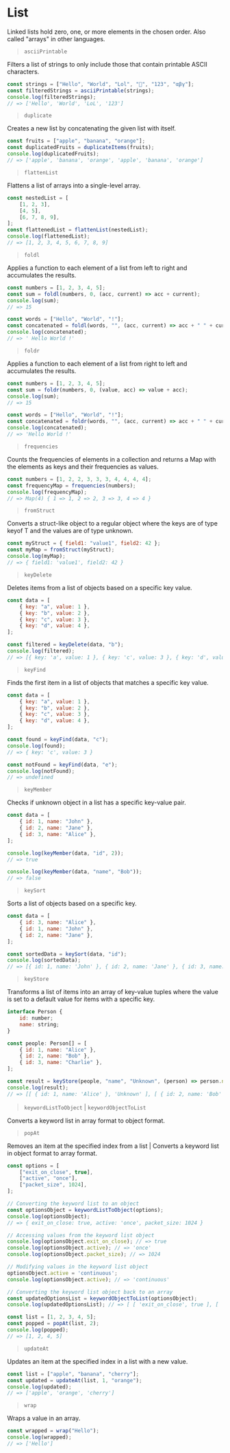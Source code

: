 # List

Linked lists hold zero, one, or more elements in the chosen order. Also called "arrays" in other languages.

> `asciiPrintable`

Filters a list of strings to only include those that contain printable ASCII characters.

```js
const strings = ["Hello", "World", "Lol", "🚀", "123", "αβγ"];
const filteredStrings = asciiPrintable(strings);
console.log(filteredStrings);
// => ['Hello', 'World', 'LoL', '123']
```

> `duplicate`

Creates a new list by concatenating the given list with itself.

```js
const fruits = ["apple", "banana", "orange"];
const duplicatedFruits = duplicateItems(fruits);
console.log(duplicatedFruits);
// => ['apple', 'banana', 'orange', 'apple', 'banana', 'orange']
```

> `flattenList`

Flattens a list of arrays into a single-level array.

```js
const nestedList = [
    [1, 2, 3],
    [4, 5],
    [6, 7, 8, 9],
];
const flattenedList = flattenList(nestedList);
console.log(flattenedList);
// => [1, 2, 3, 4, 5, 6, 7, 8, 9]
```

> `foldl`

Applies a function to each element of a list from left to right and accumulates the results.

```js
const numbers = [1, 2, 3, 4, 5];
const sum = foldl(numbers, 0, (acc, current) => acc + current);
console.log(sum);
// => 15

const words = ["Hello", "World", "!"];
const concatenated = foldl(words, "", (acc, current) => acc + " " + current);
console.log(concatenated);
// => ' Hello World !'
```

> `foldr`

Applies a function to each element of a list from right to left and accumulates the results.

```js
const numbers = [1, 2, 3, 4, 5];
const sum = foldr(numbers, 0, (value, acc) => value + acc);
console.log(sum);
// => 15

const words = ["Hello", "World", "!"];
const concatenated = foldr(words, "", (acc, current) => acc + " " + current);
console.log(concatenated);
// => 'Hello World !'
```

> `frequencies`

Counts the frequencies of elements in a collection and returns a Map with the elements as keys and their frequencies as values.

```js
const numbers = [1, 2, 2, 3, 3, 3, 4, 4, 4, 4];
const frequencyMap = frequencies(numbers);
console.log(frequencyMap);
// => Map(4) { 1 => 1, 2 => 2, 3 => 3, 4 => 4 }
```

> `fromStruct`

Converts a struct-like object to a regular object where the keys are of type keyof T and the values are of type unknown.

```js
const myStruct = { field1: "value1", field2: 42 };
const myMap = fromStruct(myStruct);
console.log(myMap);
// => { field1: 'value1', field2: 42 }
```

> `keyDelete`

Deletes items from a list of objects based on a specific key value.

```js
const data = [
    { key: "a", value: 1 },
    { key: "b", value: 2 },
    { key: "c", value: 3 },
    { key: "d", value: 4 },
];

const filtered = keyDelete(data, "b");
console.log(filtered);
// => [{ key: 'a', value: 1 }, { key: 'c', value: 3 }, { key: 'd', value: 4 }]
```

> `keyFind`

Finds the first item in a list of objects that matches a specific key value.

```js
const data = [
    { key: "a", value: 1 },
    { key: "b", value: 2 },
    { key: "c", value: 3 },
    { key: "d", value: 4 },
];

const found = keyFind(data, "c");
console.log(found);
// => { key: 'c', value: 3 }

const notFound = keyFind(data, "e");
console.log(notFound);
// => undefined
```

> `keyMember`

Checks if unknown object in a list has a specific key-value pair.

```js
const data = [
    { id: 1, name: "John" },
    { id: 2, name: "Jane" },
    { id: 3, name: "Alice" },
];

console.log(keyMember(data, "id", 2));
// => true

console.log(keyMember(data, "name", "Bob"));
// => false
```

> `keySort`

Sorts a list of objects based on a specific key.

```js
const data = [
    { id: 3, name: "Alice" },
    { id: 1, name: "John" },
    { id: 2, name: "Jane" },
];

const sortedData = keySort(data, "id");
console.log(sortedData);
// => [{ id: 1, name: 'John' }, { id: 2, name: 'Jane' }, { id: 3, name: 'Alice' }]
```

> `keyStore`

Transforms a list of items into an array of key-value tuples where the value is set to a default value for items with a specific key.

```js
interface Person {
    id: number;
    name: string;
}

const people: Person[] = [
    { id: 1, name: "Alice" },
    { id: 2, name: "Bob" },
    { id: 3, name: "Charlie" },
];

const result = keyStore(people, "name", "Unknown", (person) => person.name);
console.log(result);
// => [[ { id: 1, name: 'Alice' }, 'Unknown' ], [ { id: 2, name: 'Bob' }, 'Unknown' ], [ { id: 3, name: 'Charlie' }, 'Unknown' ]]
```

> `keywordListToObject` | `keywordObjectToList`

Converts a keyword list in array format to object format.

> `popAt`

Removes an item at the specified index from a list | Converts a keyword list in object format to array format.

```js
const options = [
    ["exit_on_close", true],
    ["active", "once"],
    ["packet_size", 1024],
];

// Converting the keyword list to an object
const optionsObject = keywordListToObject(options);
console.log(optionsObject);
// => { exit_on_close: true, active: 'once', packet_size: 1024 }

// Accessing values from the keyword list object
console.log(optionsObject.exit_on_close); // => true
console.log(optionsObject.active); // => 'once'
console.log(optionsObject.packet_size); // => 1024

// Modifying values in the keyword list object
optionsObject.active = 'continuous';
console.log(optionsObject.active); // => 'continuous'

// Converting the keyword list object back to an array
const updatedOptionsList = keywordObjectToList(optionsObject);
console.log(updatedOptionsList); // => [ [ 'exit_on_close', true ], [ 'active', 'continuous' ], [ 'packet_size', 1024 ] ]
```

```js
const list = [1, 2, 3, 4, 5];
const popped = popAt(list, 2);
console.log(popped);
// => [1, 2, 4, 5]
```

> `updateAt`

Updates an item at the specified index in a list with a new value.

```js
const list = ["apple", "banana", "cherry"];
const updated = updateAt(list, 1, "orange");
console.log(updated);
// => ['apple', 'orange', 'cherry']
```

> `wrap`

Wraps a value in an array.

```js
const wrapped = wrap("Hello");
console.log(wrapped);
// => ['Hello']
```
